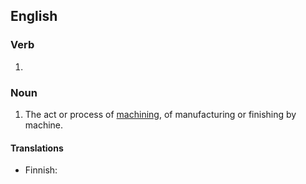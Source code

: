 ==English==

===Verb===
{{head|en|verb form}}

# {{present participle of|en|machine|nocat=1}}

===Noun===
{{en-noun}}

# The act or process of [[machine|machining]], of manufacturing or finishing by machine.

====Translations====
{{trans-top|act or process}}
* Finnish: {{t|fi|koneistus}}
{{trans-mid}}
{{trans-bottom}}